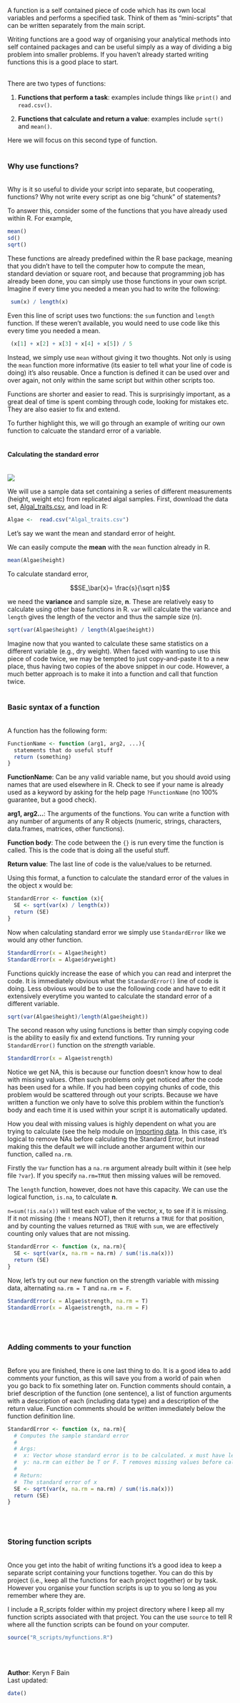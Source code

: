 A function is a self contained piece of code which has its own local variables and performs a specified task. Think of them as "mini-scripts" that can be written separately from the main script.

Writing functions are a good way of organising your analytical methods into self contained packages and can be useful simply as a way of dividing a big problem into smaller problems. If you haven't already started writing functions this is a good place to start. 
<br><br>

There are two types of functions:

1. **Functions that perform a task**: examples include things like `print()` and  `read.csv()`.

2. **Functions that calculate and return a value**: examples include `sqrt()` and `mean()`.

Here we will focus on this second type of function.
<br><br>

### Why use functions?
<br>
Why is it so useful to divide your script into separate, but cooperating, functions? Why not write every script as one big "chunk"  of statements? 

To answer this, consider some of the functions that you have already used within R.  For example, 

```{r, eval = F}
mean()
sd()
sqrt()
```

These functions are already predefined within the R base package, meaning that you didn't have to tell the computer how to compute the mean, standard deviation or square root, and because that programming job has already been done, you can simply use those functions in your own script. Imagine if every time you needed a mean you had to write the following:


```{r, eval = F}
 sum(x) / length(x)
```

Even this line of script uses two functions: the `sum` function and `length` function. If these weren't available, you would need to use code like this every time you needed a mean. 

```{r, eval = F}
 (x[1] + x[2] + x[3] + x[4] + x[5]) / 5 
```

Instead, we simply use `mean` without giving it two thoughts.  Not only is using the `mean` function more informative (its easier to tell what your line of code is doing) it's also reusable. Once a function is defined it can be used over and over again, not only within the same script but within other scripts too. 

Functions are shorter and easier to read. This is surprisingly important, as a great deal of time is spent combing through code, looking for mistakes etc. They are also easier to fix and extend. 

To further highlight this, we will go through an example of writing our own function to calcuate the standard error of a variable. 
<br><br>

#### Calculating the standard error 
<br>
![](Functions_image.jpg)

We will use a sample data set containing a series of different measurements (height, weight etc) from replicated  algal samples. First, download the data set, [Algal_traits.csv](http://environmentalcomputing.net/wp-content/uploads/2016/05/Algal_traits.csv), and load in R:

```{r}
Algae <-  read.csv("Algal_traits.csv")
```

Let's say we want the mean and standard error of height. 

We can easily compute the **mean** with the `mean` function already in R. 

```{r}
mean(Algae$height)
```

To calculate standard error,

$$SE_\bar{x}= \frac{s}{\sqrt n}$$ 

we need the **variance** and sample size, **n**. These are relatively easy to calculate using other base functions in R.  `var` will calculate the variance and `length` gives the length of the vector and thus the sample size (n). 

```{r}
sqrt(var(Algae$height) / length(Algae$height))
```

Imagine now that you wanted to calculate these same statistics on a different variable (e.g., dry weight). When faced with wanting to use this piece of code twice, we may be tempted to just copy-and-paste it to a new place, thus having two copies of the above snippet in our code. However, a much better approach is to make it into a function and call that function twice. 
<br><br>

### Basic syntax of a function 
<br>
A function has the following form:

```{r, eval = FALSE}
FunctionName <- function (arg1, arg2, ...){
  statements that do useful stuff 
  return (something)
}
```

**FunctionName**: Can be any valid variable name, but you should avoid using names that are used elsewhere in R. Check to see if your name is already used as a keyword by asking for the help page `?FunctionName` (no 100% guarantee, but a good check). 

**arg1, arg2...**: The arguments of the functions. You can write a function with any number of arguments of any R objects (numeric, strings, characters, data.frames, matrices, other functions).

**Function body**: The code between the `{}` is run every time the function is called. This is the code that is doing all the useful stuff.

**Return value**: The last line of code is the value/values to be returned. 

Using this format, a function to calculate the standard error of the values in the object x would be:  

```{r,}
StandardError <- function (x){
  SE <- sqrt(var(x) / length(x))
  return (SE)
}
```

Now when calculating standard error we simply use `StandardError` like we would any other function.  

```{r,}
StandardError(x = Algae$height)
StandardError(x = Algae$dryweight)

```

Functions quickly increase the ease of which you can read and interpret the code. It is immediately obvious what the `StandardError()` line of code is doing. Less obvious would be to use the following code and have to edit it extensively everytime you wanted to calculate the standard error of a different variable.

```{r, eval=F}
sqrt(var(Algae$height)/length(Algae$height))
```

The second reason why using functions is better than simply copying code is the ability to easily fix and extend functions. Try running your `StandardError()` function on the *strength* variable. 

```{r,}
StandardError(x = Algae$strength)
```

Notice we get NA, this is because our function doesn't know how to deal with missing values. Often such problems only get noticed after the code has been used for a while.  If you had been copying chunks of code, this problem would be scattered through out your scripts. Because we have written a function we only have to solve this problem within the function's body and each time it is used within your script it is automatically updated. 

How you deal with missing values is highly dependent on what you are trying to calculate (see the help module on [Importing data](http://environmentalcomputing.net/Importing-data/). In this case, it's logical to remove NAs before calculating the Standard Error, but instead making this the default we will include another argument within our function, called `na.rm`. 

Firstly the `Var` function has a `na.rm` argument already built within it (see help file `?var`). If you specify `na.rm=TRUE` then missing values will be removed.

The `length` function, however, does not have this capacity.  We can use the logical function, `is.na`, to calculate **n**.

`n=sum(!is.na(x))` will test each value of the vector, x, to see if it is missing. If it not missing (the `!` means NOT), then it returns a `TRUE` for that position, and by counting the values returned as `TRUE` with `sum`, we are effectively counting only values that are not missing.

```{r,}
StandardError <- function (x, na.rm){
  SE <- sqrt(var(x, na.rm = na.rm) / sum(!is.na(x)))
  return (SE)
}

```

Now, let's try out our new function on the strength variable with missing data, alternating `na.rm = T` and `na.rm = F`.

```{r,}
StandardError(x = Algae$strength, na.rm = T)
StandardError(x = Algae$strength, na.rm = F)
```
<br><br>

### Adding comments to your function 
<br>
Before you are finished, there is one last thing to do. It is a good idea to add comments your function, as this will save you from a world of pain when you go back to fix something later on. Function comments should contain, a brief description of the function (one sentence), a list of function arguments with a description of each (including data type) and a description of the return value.  Function comments should be written immediately below the function definition line.

```{r, eval = FALSE, echo = T}
StandardError <- function (x, na.rm){
  # Computes the sample standard error
  #
  # Args:
  #  x: Vector whose standard error is to be calculated. x must have length greater than one.
  #  y: na.rm can either be T or F. T removes missing values before calculating standard error. 
  #
  # Return:
  #  The standard error of x
  SE <- sqrt(var(x, na.rm = na.rm) / sum(!is.na(x)))
  return (SE)
}

```
<br><br>

### Storing function scripts 
<br>
Once you get into the habit of writing functions it's a good idea to keep a separate script containing your functions together. You can do this by project (i.e., keep all the functions for each project together) or by task. However you organise your function scripts is up to you so long as you remember where they are. 

I include a R_scripts folder within my project directory where I keep all my function scripts associated with that project. You can the use `source` to tell R where all the function scripts can be found on your computer.

```{r, eval = F}
source("R_scripts/myfunctions.R")
````
<br><br>

**Author**: Keryn F Bain
<br>
Last updated:
```{r,echo=F}
date()
```


